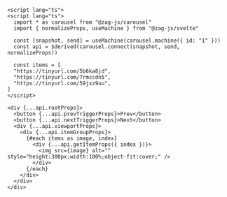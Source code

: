 ```svelte
<script lang="ts">
<script lang="ts">
  import * as carousel from "@zag-js/carousel"
  import { normalizeProps, useMachine } from "@zag-js/svelte"

  const [snapshot, send] = useMachine(carousel.machine({ id: "1" }))
  const api = $derived(carousel.connect(snapshot, send, normalizeProps))

  const items = [
  "https://tinyurl.com/5b6ka8jd",
  "https://tinyurl.com/7rmccdn5",
  "https://tinyurl.com/59jxz9uu",
]
</script>

<div {...api.rootProps}>
  <button {...api.prevTriggerProps}>Prev</button>
  <button {...api.nextTriggerProps}>Next</button>
  <div {...api.viewportProps}>
    <div {...api.itemGroupProps}>
      {#each items as image, index}
        <div {...api.getItemProps({ index })}>
          <img src={image} alt="" style="height:300px;width:100%;object-fit:cover;" />
        </div>
      {/each}
    </div>
  </div>
</div>
```
